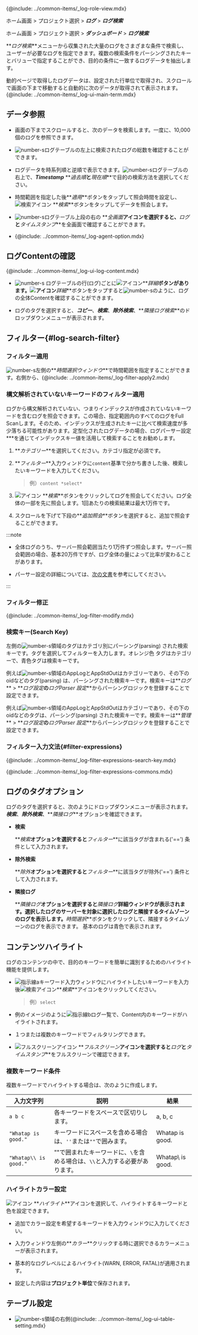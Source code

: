 {@include: ../common-items/_log-role-view.mdx}

<Xclude product='aws-log'>

ホーム画面 > プロジェクト選択 > **_ログ_** > **_ログ検索_**

</Xclude>

<InDoc product='aws-log'>

ホーム画面 > プロジェクト選択 > **_ダッシュボード_** > **_ログ検索_**

</InDoc>

**_ログ検索_**メニューから収集された大量のログをさまざまな条件で検索し、ユーザーが必要なログを指定できます。複数の検索条件をパーシングされたキーとバリューで指定することができ、目的の条件に一致するログデータを抽出します。 

動的ページで取得したログデータは、設定された行単位で取得され、スクロールで画面の下まで移動すると自動的に次のデータが取得されて表示されます。{@include: ../common-items/_log-ui-main-term.mdx}

<Xclude product='postgresql,mysql'>

<ImgLang img='log-search.png' desc='ログ検索 sc' />

</Xclude>

<InDoc product='postgresql,mysql'>

<ImgLang img='db-log-search.png' desc='' />

</InDoc>

## データ参照

- 画面の下までスクロールすると、次のデータを検索します。一度に、10,000個のログを参照できます。

- ![number-s](/img/number-03.png)ログテーブルの左上に検索されたログの総数を確認することができます。 

- ログデータを時系列順と逆順で表示できます。![number-s](/img/number-03.png)ログテーブルの右上で、**_Timestamp_** **_過去順_**と**_現在順_**で目的の検索方法を選択してください。

- 時間範囲を指定した後**_適用_**ボタンをタップして照会時間を設定し、![検索アイコン](/img/ic-search-on-press.svg) **_検索_**ボタンをタップしてデータを照会します。

- ![number-s](/img/number-03.png)ログテーブル上段の右の <LinkImage img='ic-fullscreen.svg' desc='全画面表示アイコン'/>**_全画面_**アイコンを選択すると、**_ログ_**と**_タイムスタンプ_**を全画面で確認することができます。

- {@include: ../common-items/_log-agent-option.mdx}

## ログContentの確認

{@include: ../common-items/_log-ui-log-content.mdx}

- ![number-s](/img/number-03.png) ログテーブルの行(ログ)ごとに![アイコン](/img/ic-caret-right.svg)**_詳細_**ボタンがあります。![アイコン](/img/ic-caret-right.svg)**_詳細_**ボタンをタップすると![number-s](/img/number-04.png)のように、ログの全体Contentを確認することができます。 

- ログのタグを選択すると、**_コピー_**、**_検索_**、**_除外検索_**、**_隣接ログ検索_**のドロップダウンメニューが表示されます。

## フィルター{#log-search-filter}

### フィルター適用

![number-s](/img/number-01.png)左側の**_時間選択ウィンドウ_**で時間範囲を指定することができます。右側から、{@include: ../common-items/_log-filter-apply2.mdx} 

### 構文解析されていないキーワードのフィルター適用

ログから構文解析されていない、つまりインデックスが作成されていないキーワードを含むログを照会できます。この場合、指定範囲内のすべてのログをFull Scanします。そのため、インデックスが生成されたキーに比べて検索速度が多少落ちる可能性があります。定型化されたログデータの場合、ログパーサー設定\*\*\*を通じてインデックスキー値を活用して検索することをお勧めします。

<ImgLang img='log-filter-search.png' desc='構文解析されていないキーワードのフィルター適用'/>

1. **_カテゴリー_**を選択してください。カテゴリ指定が必須です。

2. **_フィルター_**入力ウィンドウに`content`基準で分かち書きした後、検索したいキーワードを入力してください。 

   > 例）`content *select*`

3. ![アイコン](/img/ic-search.svg) **_検索_**ボタンをクリックしてログを照会してください。ログ全体の一部を先に照会します。1回あたりの検索結果は最大1万件です。

4. スクロールを下げて下段の**_追加照会_**ボタンを選択すると、追加で照会することができます。 

<ImgLang img='log-content-search-more.png' desc='追加照会'/>

:::note 

- 全体ログのうち、サーバー照会範囲当たり1万件ずつ照会します。サーバー照会範囲の場合、基本20万件ですが、ログ全体の量によって比率が変わることがあります。 

- パーサー設定の詳細については、[次の文書](log-parser.mdx)を参考にしてください。

:::

### フィルター修正

{@include: ../common-items/_log-filter-modify.mdx}

### 検索キー(Search Key)

左側の![number-s](/img/number-02.png)領域のタグはカテゴリ別にパーシング(parsing) された検索キーです。タグを選択してフィルターを入力します。<span class='logwr'>オレンジ色</span> タグはカテゴリーで、<span class='lowfg'>青色</span>タグは検索キーです。

<InDoc product='log,postgresql,mysql'>

例えば![number-s](/img/number-02.png)領域の<span class='logwr'>AppLog</span>と<span class='logwr'>AppStdOut</span>はカテゴリーであり、その下の<span class='lowfg'>oid</span>などのタグ(parsing) は、パーシングされた検索キーです。検索キーは**_ログ_** > **_ログ設定_**の**_ログParser 設定_**からパーシングロジックを登録することで設定できます。 

</InDoc>

<InDoc product='aws-log'>

例えば![number-s](/img/number-02.png)領域の<span class='logwr'>AppLog</span>と<span class='logwr'>AppStdOut</span>はカテゴリーであり、その下の<span class='lowfg'>oid</span>などのタグは、パーシング(parsing) された検索キーです。検索キーは**_管理_** > **_ログ設定_**の**_ログParser 設定_**からパーシングロジックを登録することで設定できます。

</InDoc>

### フィルター入力文法{#filter-expressions}

{@include: ../common-items/_log-filter-expressions-search-key.mdx}

{@include: ../common-items/_log-filter-expressions-commons.mdx}

## ログのタグオプション

ログのタグを選択すると、次のようにドロップダウンメニューが表示されます。**_検索_**、**_除外検索_**、**_隣接ログ_**オプションを確認できます。 

<ImgLang img='log-search-tag.png' desc='ログタグドロップダウンメニュー'/>

- **検索**

  **_検索_**オプションを選択すると**_フィルター_**に該当タグが含まれる('==') 条件として入力されます。

- **除外検索**

  **_除外_**オプションを選択すると**_フィルター_**に該当タグが除外('==') 条件として入力されます。

- **隣接ログ**

  **_隣接ログ_**オプションを選択すると**_隣接ログ_**詳細ウィンドウが表示されます。選択したログのサーバーを対象に選択したログと隣接するタイムゾーンのログを表示します。**_時間選択_**ボタンをクリックして、隣接するタイムゾーンのログを表示できます。 基本のログは青色で表示されます。

  <ImgLang img='log-search-adjacent-log.png' desc='ログタグ隣接ログ'/>

## コンテンツハイライト

ログのコンテンツの中で、目的のキーワードを簡単に識別するためのハイライト機能を提供します。

<ImgLang img='log-search-content-search-highlight.png' desc='콘텐츠 하이라이트'/>

- ![指示線a](/img/char-a.svg)キーワード入力ウィンドウにハイライトしたいキーワードを入力後![検索アイコン](/img/ic-search.svg)**_検索_**アイコンをクリックしてください。

  > 例）`select`

- 例のイメージのように![指示線b](/img/char-b.svg)ログ一覧で、Content内のキーワードがハイライトされます。

- １つまたは複数のキーワードでフィルタリングできます。

- ![フルスクリーンアイコン](/img/ic-fullscreen.svg) **_フルスクリーン_**アイコンを選択すると**_ログ_**と**_タイムスタンプ_**をフルスクリーンで確認できます。

### 複数キーワード条件

複数キーワードでハイライトする場合は、次のように作成します。

| 入力文字列                 | 説明                                         | 結果                |
| --------------------- | ------------------------------------------ | ----------------- |
| `a b c`               | 各キーワードをスペースで区切りします。                        | a, b, c           |
| `"Whatap is good."`   | キーワードにスペースを含める場合は、`''`または`""`で囲みます。        | Whatap is good.   |
| `"Whatap\\ is good."` | ""で囲まれたキーワードに、`\`を含める場合は、`\\`と入力する必要があります。 | Whatap\\ is good. |

### ハイライトカラー設定

![アイコン](/img/ic-highlight.svg) **_ハイライト_**アイコンを選択して、ハイライトするキーワードと色を設定できます。 

<ImgLang img='log-lt-highlight.png' desc='ハイライト'/>

- 追加でカラー設定を希望するキーワードを入力ウィンドウに入力してください。 

- 入力ウィンドウ左側の**_カラー_**クリックする時に選択できるカラーメニューが表示されます。 

- 基本的なログレベルによるハイライト(<span class='logwr'>WARN</span>, <span class='loger'>ERROR</span>, <span class='logft'>FATAL</span>)が適用されます。 

- 設定した内容は**プロジェクト単位**で保存されます。 

## テーブル設定

- ![number-s](/img/number-03.png)領域の右側{@include: ../common-items/_log-ui-table-setting.mdx}

